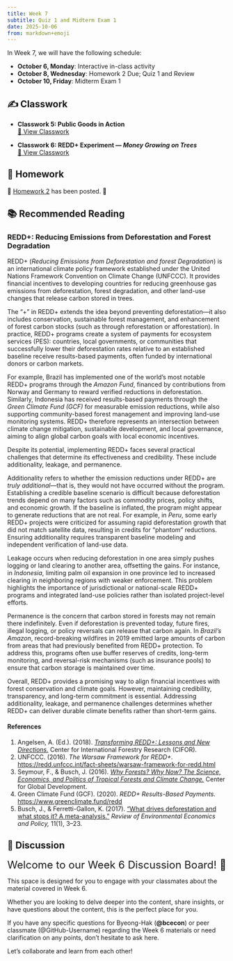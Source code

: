 ```yaml
---
title: Week 7
subtitle: Quiz 1 and Midterm Exam 1
date: 2025-10-06
from: markdown+emoji
---
```


In Week 7, we will have the following schedule:

- **October 6, Monday**: Interactive in-class activity
- **October 8, Wednesday**: Homework 2 Due; Quiz 1 and Review
- **October 10, Friday**: Midterm Exam 1


## ✍️ Classwork

- **Classwork 5: Public Goods in Action**  
  [📄 View Classwork](../econ-cw/econ-340-cw-05.html){target="_blank"}  

- **Classwork 6: REDD+ Experiment — _Money Growing on Trees_**  
  [📄 View Classwork](../econ-cw/econ-340-cw-06.html){target="_blank"}  


## 📝 Homework
🏡 [Homework 2](../econ-hw/econ-340-hw-02.html){target="_blank"} has been posted. 🏡



## 📚 Recommended Reading

### REDD+: Reducing Emissions from Deforestation and Forest Degradation

REDD+ (*Reducing Emissions from Deforestation and forest Degradation*) is an international climate policy framework established under the United Nations Framework Convention on Climate Change (UNFCCC). It provides financial incentives to developing countries for reducing greenhouse gas emissions from deforestation, forest degradation, and other land-use changes that release carbon stored in trees.

The “+” in REDD+ extends the idea beyond preventing deforestation—it also includes conservation, sustainable forest management, and enhancement of forest carbon stocks (such as through reforestation or afforestation). In practice, REDD+ programs create a system of payments for ecosystem services (PES): countries, local governments, or communities that successfully lower their deforestation rates relative to an established baseline receive results-based payments, often funded by international donors or carbon markets.

For example, Brazil has implemented one of the world’s most notable REDD+ programs through the *Amazon Fund*, financed by contributions from Norway and Germany to reward verified reductions in deforestation. Similarly, Indonesia has received results-based payments through the *Green Climate Fund (GCF)* for measurable emission reductions, while also supporting community-based forest management and improving land-use monitoring systems. REDD+ therefore represents an intersection between climate change mitigation, sustainable development, and local governance, aiming to align global carbon goals with local economic incentives.

Despite its potential, implementing REDD+ faces several practical challenges that determine its effectiveness and credibility. These include additionality, leakage, and permanence.

Additionality refers to whether the emission reductions under REDD+ are *truly additional*—that is, they would not have occurred without the program. Establishing a credible baseline scenario is difficult because deforestation trends depend on many factors such as commodity prices, policy shifts, and economic growth. If the baseline is inflated, the program might appear to generate reductions that are not real. For example, in *Peru*, some early REDD+ projects were criticized for assuming rapid deforestation growth that did not match satellite data, resulting in credits for “phantom” reductions. Ensuring additionality requires transparent baseline modeling and independent verification of land-use data.

Leakage occurs when reducing deforestation in one area simply pushes logging or land clearing to another area, offsetting the gains. For instance, in *Indonesia*, limiting palm oil expansion in one province led to increased clearing in neighboring regions with weaker enforcement. This problem highlights the importance of jurisdictional or national-scale REDD+ programs and integrated land-use policies rather than isolated project-level efforts.

Permanence is the concern that carbon stored in forests may not remain there indefinitely. Even if deforestation is prevented today, future fires, illegal logging, or policy reversals can release that carbon again. In *Brazil’s Amazon*, record-breaking wildfires in 2019 emitted large amounts of carbon from areas that had previously benefited from REDD+ protection. To address this, programs often use buffer reserves of credits, long-term monitoring, and reversal-risk mechanisms (such as insurance pools) to ensure that carbon storage is maintained over time.

Overall, REDD+ provides a promising way to align financial incentives with forest conservation and climate goals. However, maintaining credibility, transparency, and long-term commitment is essential. Addressing additionality, leakage, and permanence challenges determines whether REDD+ can deliver durable climate benefits rather than short-term gains.

#### References

1. Angelsen, A. (Ed.). (2018). [*Transforming REDD+: Lessons and New Directions.*](https://www.cifor-icraf.org/publications/pdf_files/Books/BAngelsen1801.pdf) Center for International Forestry Research (CIFOR).  
2. UNFCCC. (2016). *The Warsaw Framework for REDD+.* [https://redd.unfccc.int/fact-sheets/warsaw-framework-for-redd.html](https://redd.unfccc.int/fact-sheets/warsaw-framework-for-redd.html)  
3. Seymour, F., & Busch, J. (2016). [*Why Forests? Why Now? The Science, Economics, and Politics of Tropical Forests and Climate Change.*](https://www.cgdev.org/sites/default/files/Seymour-Busch-why-forests-why-now-full-book.PDF) Center for Global Development.  
4. Green Climate Fund (GCF). (2020). *REDD+ Results-Based Payments.* [https://www.greenclimate.fund/redd](https://www.greenclimate.fund/redd)  
5. Busch, J., & Ferretti-Gallon, K. (2017). [“What drives deforestation and what stops it? A meta-analysis.”](https://www.files.ethz.ch/isn/179235/what-drives-deforestation-what-stops.pdf) *Review of Environmental Economics and Policy,* 11(1), 3–23.




## 💬 Discussion

<font size = "5">Welcome to our Week 6 Discussion Board! 👋 </font>


This space is designed for you to engage with your classmates about the material covered in Week 6.

Whether you are looking to delve deeper into the content, share insights, or have questions about the content, this is the perfect place for you.

If you have any specific questions for Byeong-Hak (**@bcecon**) or peer classmate (@GitHub-Username) regarding the Week 6 materials or need clarification on any points, don't hesitate to ask here. 

Let's collaborate and learn from each other!
